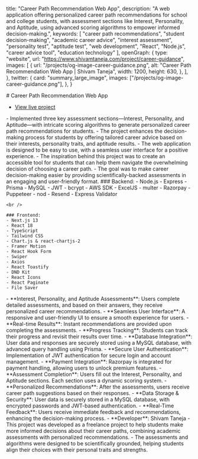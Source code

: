 
  title: "Career Path Recommendation Web App",
  description: "A web application offering personalized career path recommendations for school and college students, with assessment sections like Interest, Personality, and Aptitude, using advanced scoring algorithms to empower informed decision-making.",
  keywords: [
    "career path recommendations",
    "student decision-making",
    "academic career advice",
    "interest assessment",
    "personality test",
    "aptitude test",
    "web development",
    "React",
    "Node.js",
    "career advice tool",
    "education technology"
  ],
  openGraph: {
    type: "website",
    url: "https://www.shivamtaneja.com/project/career-guidance",
    images: [
      {
        url: "/projects/og-image-career-guidance.png",
        alt: "Career Path Recommendation Web App | Shivam Taneja",
        width: 1200,
        height: 630,
      },
    ],
  },
  twitter: {
    card: "summary_large_image",
    images: ["/projects/og-image-career-guidance.png"],
  },
}

<Wrapper>
  # Career Path Recommendation Web App

  - [View live project](https://www.saina.co.in/)

  <SubSection title="About The Project">
    - Implemented three key assessment sections—Interest, Personality, and Aptitude—with intricate scoring algorithms to generate personalized career path recommendations for students.
    - The project enhances the decision-making process for students by offering tailored career advice based on their interests, personality traits, and aptitude results.
    - The web application is designed to be easy to use, with a seamless user interface for a positive experience.
  </SubSection>

  <SubSection title="Inspiration">
    - The inspiration behind this project was to create an accessible tool for students that can help them navigate the overwhelming decision of choosing a career path.
    - The goal was to make career decision-making easier by providing scientifically-backed assessments in an engaging and user-friendly format.
  </SubSection>

  <SubSection title="Technologies Used">
    ### Backend:
    - Node.js
    - Express
    - Prisma
    - MySQL
    - JWT
    - bcrypt
    - AWS SDK
    - ExcelJS
    - multer
    - Razorpay
    - Puppeteer
    - nod
    - Resend
    - Express Validator
    
    <br />

    ### Frontend:
    - Next.js 13
    - React 18
    - TypeScript
    - Tailwind CSS
    - Chart.js & react-chartjs-2
    - Framer Motion 
    - React Hook Form 
    - Swiper 
    - Axios 
    - React Toastify 
    - DND Kit 
    - React Icons 
    - React Paginate 
    - File Saver 
  </SubSection>

  <SubSection title="Features">
    - **Interest, Personality, and Aptitude Assessments**: Users complete detailed assessments, and based on their answers, they receive personalized career recommendations.
    - **Seamless User Interface**: A responsive and user-friendly UI to ensure a smooth experience for users.
    - **Real-time Results**: Instant recommendations are provided upon completing the assessments.
    - **Progress Tracking**: Students can track their progress and revisit their results over time.
    - **Database Integration**: User data and responses are securely stored using a MySQL database, with advanced query handling using Prisma.
    - **Secure User Authentication**: Implementation of JWT authentication for secure login and account management.
    - **Payment Integration**: Razorpay is integrated for payment handling, allowing users to unlock premium features.
  </SubSection>

  <SubSection title="How It Works">
    - **Assessment Completion**: Users fill out the Interest, Personality, and Aptitude sections. Each section uses a dynamic scoring system.
    - **Personalized Recommendations**: After the assessments, users receive career path suggestions based on their responses.
    - **Data Storage & Security**: User data is securely stored in a MySQL database, with encrypted passwords and JWT-based authentication.
    - **Real-Time Feedback**: Users receive immediate feedback and recommendations, enhancing the decision-making process.
  </SubSection>

  <SubSection title="Credits">
    - **Developer**: Shivam Taneja
    - This project was developed as a freelance project to help students make more informed decisions about their career paths, combining academic assessments with personalized recommendations.
    - The assessments and algorithms were designed to be scientifically grounded, helping students align their choices with their personal traits and strengths.
  </SubSection>
</Wrapper>